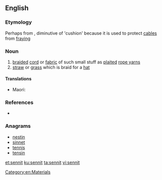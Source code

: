 ==English==

===Etymology===
Perhaps from {{etyl|fr|en}} {{term|coussinet|lang=fr}}, diminutive of {{term|cousin|lang=fr}} 'cushion' because it is used to protect [[cable]]s from [[fray]]ing

===Noun===
{{en-noun}} 
# [[braid]]ed [[cord]] or [[fabric]] of such small stuff as [[plait]]ed [[rope yarn]]s
# [[straw]] or [[grass]] which is braid for a [[hat]]

====Translations====
{{trans-top|braided cord}}
* Maori: {{t|mi|kopu}}
{{trans-mid}}
{{trans-bottom}}

===References===
* {{R:Webster NCD 1967}}

===Anagrams===
* [[nestin#English|nestin]]
* [[sinnet#English|sinnet]]
* [[tennis#English|tennis]]
* [[tensin#English|tensin]]

[[Category:en:Materials]]

[[et:sennit]]
[[ku:sennit]]
[[ta:sennit]]
[[vi:sennit]]